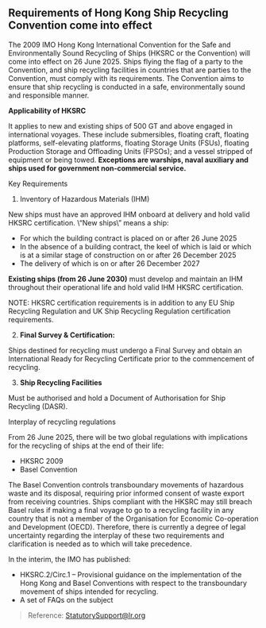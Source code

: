 ## Requirements of Hong Kong Ship Recycling Convention come into effect

<div className='news-paragraph'>
The 2009 IMO Hong Kong International Convention for the Safe and Environmentally Sound Recycling of Ships (HKSRC or the Convention) will come into effect on 26 June 2025. Ships flying the flag of a party to the Convention, and ship recycling facilities in countries that are parties to the Convention, must comply with its requirements. The Convention aims to ensure that ship recycling is conducted in a safe, environmentally sound and responsible manner.
 
**Applicability of HKSRC**
 
It applies to new and existing ships of 500 GT and above engaged in international voyages. These include submersibles, floating craft, floating platforms, self-elevating platforms, floating Storage Units (FSUs), floating Production Storage and Offloading Units (FPSOs); and a vessel stripped of equipment or being towed. 
**Exceptions are warships, naval auxiliary and ships used for government non-commercial service.**

Key Requirements 
1. Inventory of Hazardous Materials (IHM)
 
New ships must have an approved IHM onboard at delivery and hold valid HKSRC certification.
\“New ships\” means a ship:

- For which the building contract is placed on or after 26 June 2025
- In the absence of a building contract, the keel of which is laid or which is at a similar stage of construction on or after 26 December 2025 
- The delivery of which is on or after 26 December 2027

**Existing ships (from 26 June 2030)** must develop and maintain an IHM throughout their operational life and hold valid IHM HKSRC certification. 

NOTE: HKSRC certification requirements is in addition to any EU Ship Recycling Regulation and UK Ship Recycling Regulation certification requirements.
 
2. **Final Survey & Certification:** 

Ships destined for recycling must undergo a Final Survey and obtain an International Ready for Recycling Certificate prior to the commencement of recycling. 

3. **Ship Recycling Facilities**

Must be authorised and hold a Document of Authorisation for Ship Recycling (DASR).

Interplay of recycling regulations 

From 26 June 2025, there will be two global regulations with implications for the recycling of ships at the end of their life: 
- HKSRC 2009 
- Basel Convention 

The Basel Convention controls transboundary movements of hazardous waste and its disposal, requiring prior informed consent of waste export from receiving countries. Ships compliant with the HKSRC may still breach Basel rules if making a final voyage to go to a recycling facility in any country that is not a member of the Organisation for Economic Co-operation and Development (OECD). Therefore, there is currently a degree of legal uncertainty regarding the interplay of these two requirements and clarification is needed as to which will take precedence.

In the interim, the IMO has published: 

- HKSRC.2/Circ.1 – Provisional guidance on the implementation of the Hong Kong and Basel Conventions with respect to the transboundary movement of ships intended for recycling. 
- A set of FAQs on the subject
</div>

> Reference: StatutorySupport@lr.org